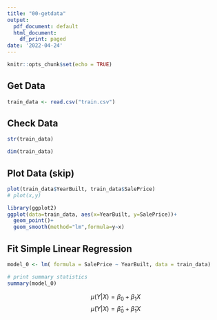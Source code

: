 ```yaml
---
title: "00-getdata"
output:
  pdf_document: default
  html_document:
    df_print: paged
date: '2022-04-24'
---
```


```r
knitr::opts_chunk$set(echo = TRUE)
```

## Get Data
```r
train_data <- read.csv("train.csv")
```

## Check Data
```r
str(train_data)
```

```r
dim(train_data)
```

## Plot Data (skip)
```r
plot(train_data$YearBuilt, train_data$SalePrice)
# plot(x,y)

library(ggplot2)
ggplot(data=train_data, aes(x=YearBuilt, y=SalePrice))+
  geom_point()+
  geom_smooth(method="lm",formula=y~x)
```

## Fit Simple Linear Regression
```r
model_0 <- lm( formula = SalePrice ~ YearBuilt, data = train_data)

# print summary statistics
summary(model_0)
```

$$
\mu(Y|X) = \beta_0 + \beta_1 X
$$
$$
\hat{\mu}(Y|X) = \hat{\beta}_0 + \hat{\beta}_1 X
$$


